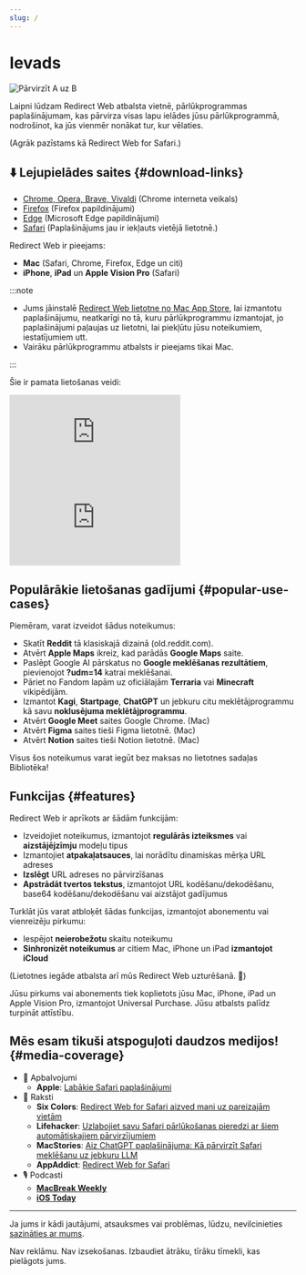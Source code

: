 ```yaml
---
slug: /
---
```



# Ievads

<div style={{display: "flex", flexDirection: "column", alignItems: "flex-start", marginBottom: "25px"}}>
  <img src={useBaseUrl("img/redirect-a-to-b.png")} style={{display: "block", minWidth: "360px", maxWidth: "500px", width: "100%", height: "auto", marginBottom: "25px"}} alt="Pārvirzīt A uz B" />
  <ExtensionStoreLinks />
</div>

Laipni lūdzam Redirect Web atbalsta vietnē, pārlūkprogrammas paplašinājumam, kas pārvirza visas lapu ielādes jūsu pārlūkprogrammā, nodrošinot, ka jūs vienmēr nonākat tur, kur vēlaties.

(Agrāk pazīstams kā Redirect Web for Safari.)

## ⬇️ Lejupielādes saites {#download-links}

- [Chrome, Opera, Brave, Vivaldi](https://chromewebstore.google.com/detail/ffglckbhfbfmdkefdmjbhpnffkcmlhdh) (Chrome interneta veikals)
- [Firefox](https://addons.mozilla.org/firefox/addon/redirect-web/) (Firefox papildinājumi)
- [Edge](https://microsoftedge.microsoft.com/addons/detail/hmfkakfdccgdpgemaicfgngnmflefpga) (Microsoft Edge papildinājumi)
- [Safari](https://apps.apple.com/app/id1571283503) (Paplašinājums jau ir iekļauts vietējā lietotnē.)

Redirect Web ir pieejams:

- **Mac** (Safari, Chrome, Firefox, Edge un citi)
- **iPhone**, **iPad** un **Apple Vision Pro** (Safari)

:::note

- Jums jāinstalē [Redirect Web lietotne no Mac App Store](https://apps.apple.com/app/id1571283503), lai izmantotu paplašinājumu, neatkarīgi no tā, kuru pārlūkprogrammu izmantojat, jo paplašinājumi paļaujas uz lietotni, lai piekļūtu jūsu noteikumiem, iestatījumiem utt.
- Vairāku pārlūkprogrammu atbalsts ir pieejams tikai Mac.

:::

Šie ir pamata lietošanas veidi:

<iframe style={{width:"100%", aspectRatio:"9/16", height:"auto", maxHeight:"60vh", maxWidth:"35vh"}} src="https://www.youtube.com/embed/NaQ5X-v-qJU" title="iOS Demo Video (YouTube)" frameborder="0" allow="accelerometer; autoplay; clipboard-write; encrypted-media; gyroscope; picture-in-picture; web-share" allowfullscreen></iframe>

<iframe style={{width:"100%", aspectRatio:"17/9", height:"auto", maxHeight:"100vh"}} src="https://www.youtube.com/embed/5eU89Gu73SQ" title="macOS Demo Video (YouTube)" frameborder="0" allow="accelerometer; autoplay; clipboard-write; encrypted-media; gyroscope; picture-in-picture; web-share" allowfullscreen></iframe>

## Populārākie lietošanas gadījumi {#popular-use-cases}

Piemēram, varat izveidot šādus noteikumus:

- Skatīt **Reddit** tā klasiskajā dizainā (old.reddit.com).
- Atvērt **Apple Maps** ikreiz, kad parādās **Google Maps** saite.
- Paslēpt Google AI pārskatus no **Google meklēšanas rezultātiem**, pievienojot **?udm=14** katrai meklēšanai.
- Pāriet no Fandom lapām uz oficiālajām **Terraria** vai **Minecraft** vikipēdijām.
- Izmantot **Kagi**, **Startpage**, **ChatGPT** un jebkuru citu meklētājprogrammu kā savu **noklusējuma meklētājprogrammu**.
- Atvērt **Google Meet** saites Google Chrome. (Mac)
- Atvērt **Figma** saites tieši Figma lietotnē. (Mac)
- Atvērt **Notion** saites tieši Notion lietotnē. (Mac)

Visus šos noteikumus varat iegūt bez maksas no lietotnes sadaļas Bibliotēka!

## Funkcijas {#features}

Redirect Web ir aprīkots ar šādām funkcijām:

- Izveidojiet noteikumus, izmantojot **regulārās izteiksmes** vai **aizstājējzīmju** modeļu tipus
- Izmantojiet **atpakaļatsauces**, lai norādītu dinamiskas mērķa URL adreses
- **Izslēgt** URL adreses no pārvirzīšanas
- **Apstrādāt tvertos tekstus**, izmantojot URL kodēšanu/dekodēšanu, base64 kodēšanu/dekodēšanu vai aizstājot gadījumus

Turklāt jūs varat atbloķēt šādas funkcijas, izmantojot abonementu vai vienreizēju pirkumu:

- Iespējot **neierobežotu** skaitu noteikumu
- **Sinhronizēt noteikumus** ar citiem Mac, iPhone un iPad **izmantojot iCloud**

(Lietotnes iegāde atbalsta arī mūs Redirect Web uzturēšanā. 🙏)

Jūsu pirkums vai abonements tiek koplietots jūsu Mac, iPhone, iPad un Apple Vision Pro, izmantojot Universal Purchase. Jūsu atbalsts palīdz turpināt attīstību.

## Mēs esam tikuši atspoguļoti daudzos medijos! {#media-coverage}

* 🏅 Apbalvojumi
    * **Apple**: [Labākie Safari paplašinājumi](https://apps.apple.com/us/story/id1377753262)
* 📰 Raksti
    * **Six Colors**: [Redirect Web for Safari aizved mani uz pareizajām vietām](https://sixcolors.com/post/2022/11/redirect-web-for-safari-takes-me-to-the-right-places/)
    * **Lifehacker**: [Uzlabojiet savu Safari pārlūkošanas pieredzi ar šiem automātiskajiem pārvirzījumiem](https://lifehacker.com/improve-your-safari-browsing-experience-with-these-auto-1849812013)
    * **MacStories**: [Aiz ChatGPT paplašinājuma: Kā pārvirzīt Safari meklēšanu uz jebkuru LLM](https://www.macstories.net/tutorials/beyond-chatgpts-extension-how-to-redirect-safari-searches-to-any-llm/)
    * **AppAddict**: [Redirect Web for Safari](https://appaddict.app/post/redirect-web-for-safari)
* 🎙️ Podcasti
    * [**MacBreak Weekly**](https://youtu.be/I251K3L2s88?t=7427)
    * [**iOS Today**](https://youtu.be/cWkwH84b6M4?t=636)

---

Ja jums ir kādi jautājumi, atsauksmes vai problēmas, lūdzu, nevilcinieties [sazināties ar mums](contact-us).

Nav reklāmu. Nav izsekošanas. Izbaudiet ātrāku, tīrāku tīmekli, kas pielāgots jums.
